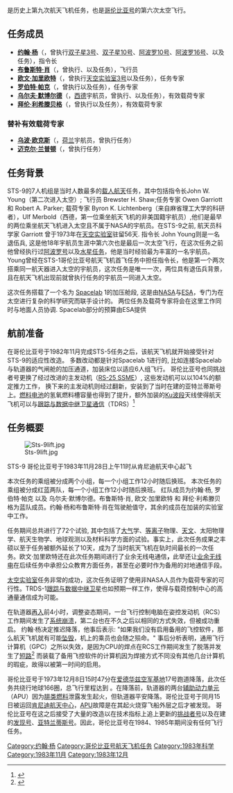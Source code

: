 {{noteTA
|G1=Aero
}}
{{Infobox spaceflight
| operator           = [[美国国家航空航天局|美国国家航空航天局]]
| name               = {{lang|en|STS-9}}
| insignia           = Sts9 flight insignia.png
| spacecraft         = [[哥伦比亚号航天飞机|哥伦比亚号]]
| crew_size          = 6
| launch_site        = 佛罗里达州[[肯尼迪航天中心|肯尼迪航天中心]]<br />{{lang|en|LC 39A}} 
| launch_date        = 1983年11月28日<br />16:00:00 {{lang|en|UTC}} 
| landing_date       = 1983年12月8日<br />23:47:23 {{lang|en|PDT}}
| launch_mass        = {{convert|247618|lbs|kg|order=flip}}
| landing_mass       = {{convert|220021|lbs|kg|order=flip}}
| payload_mass       = {{convert|33263|lbs|kg|order=flip}}
| mission_duration   = 10天7小时47分钟24秒
| orbit_apoapsis     = 254千米
| orbit_periapsis    = 241千米
| apsis              = 地
| orbit_reference    = [[地心轨道|地心轨道]]
| orbit_regime       = [[近地轨道|近地轨道]]
| orbit_inclination  = 57.0°
| orbit_period       = 89.5分钟
| orbits_completed   = 167
| distance_travelled = 6,913,505千米
| crew_photo         = Sts-9 crew.jpg
| crew_photo_caption = 后排左起：利希滕贝格、默博尔德<br />前排左起：加里欧特、肖、杨、帕克
| next_mission       = [[File:Sts-41-b-patch.png|25px]] {{lang|en|[[STS-41-B|STS-41-B]]}}
| programme          = [[美國太空梭計劃|美國太空梭計劃]]
| previous_mission   = [[File:STS-8_patch.png|26px]] {{lang|en|[[STS-8|STS-8]]}}|
|}}

'''{{lang|en|STS-9}}'''是历史上第九次航天飞机任务，也是[[哥伦比亚号航天飞机|哥伦比亚号]]的第六次太空飞行。

== 任务成员 ==
*'''[[约翰·杨|约翰·杨]]'''（{{lang|en|John W. Young}}，曾执行[[双子星3号|双子星3号]]、[[双子星10号|双子星10号]]、[[阿波罗10号|阿波罗10号]]、[[阿波罗16号|阿波罗16号]]、{{lang|en|[[STS-1|STS-1]]}}以及{{lang|en|STS-9}}任务），指令长
* '''[[布鲁斯特·肖|布鲁斯特·肖]]'''（{{lang|en|Brewster H. Shaw}}，曾执行{{lang|en|STS-9}}、{{lang|en|[[STS-61-B|STS-61-B]]}}以及{{lang|en|[[STS-28|STS-28]]}}任务），飞行员
* '''[[欧文·加里欧特|欧文·加里欧特]]'''（{{lang|en|Owen Garriott}}，曾执行[[天空实验室3号|天空实验室3号]]以及{{lang|en|STS-9}}任务），任务专家
* '''[[罗伯特·帕克|罗伯特·帕克]]'''（{{lang|en|Robert A. Parker}}，曾执行{{lang|en|STS-9}}以及{{lang|en|[[STS-35|STS-35]]}}任务），任务专家
* '''[[乌尔夫·默博尔德|乌尔夫·默博尔德]]'''（{{lang|en|Ulf Merbold}}，[[西德|西德]]宇航员，曾执行{{lang|en|STS-9}}、{{lang|en|[[STS-42|STS-42]]}}以及{{lang|en|[[联盟TM-20号|联盟TM-20号]]}}任务），有效载荷专家
* '''[[拜伦·利希滕贝格|拜伦·利希滕贝格]]'''（{{lang|en|Byron K. Lichtenberg}}，曾执行{{lang|en|STS-9}}以及{{lang|en|[[STS-45|STS-45]]}}任务），有效载荷专家

=== 替补有效载荷专家 ===
* '''[[乌波·欧克斯|乌波·欧克斯]]'''（{{lang|en|Wubbo Ockels}}，[[荷兰|荷兰]]宇航员，曾执行{{lang|en|[[STS-61-A|STS-61-A]]}}任务）
* '''[[迈克尔·兰普顿|迈克尔·兰普顿]]'''（{{lang|en|Michael Lampton}}，曾执行{{lang|en|[[STS-73|STS-73]]}}任务）

==任务背景==
STS-9的7人机组是当时人数最多的[[载人航天|载人航天]]任务，其中包括指令长John W. Young（第二次进入太空）; 飞行员 Brewster H. Shaw;任务专家 Owen Garriott 和 Robert A. Parker; 载荷专家 Byron K. Lichtenberg（来自麻省理工大学的科研者），Ulf Merbold（西德，第一位乘坐航天飞机的非美国籍宇航员）,他们是最早的两位乘坐航天飞机进入太空且不属于NASA的宇航员。在STS-9之前, 航天员科学家 Garriott 曾于1973年在[[天空实验室计划|天空实验室]]驻留56天. 指令长 John Young则是一名退伍兵, 这是他18年宇航员生涯中第六次也是最后一次太空飞行，在这次任务之前他曾经执行过[[阿波罗计划|阿波罗号]]以及[[水星计划|水星任务]]，他是当时经验最为丰富的一名宇航员。 Young曾经在STS-1哥伦比亚号航天飞机首飞任务中担任指令长，他是第一个两次搭乘同一航天器进入太空的宇航员，这次任务是唯一一次，两位具有退伍兵背景，且在航天飞机出现前就曾执行任务的宇航员一同进入太空。

这次任务搭载了一个名为 [[Spacelab|Spacelab]] 1的加压舱段, 这是由[[美国国家航空航天局|NASA]]与[[欧洲空间局|ESA]]，专门为在太空进行复杂的科学研究而联手设计的。 两位任务及载荷专家将会在这里工作同时与地面人员协调. Spacelab部分的预算由ESA提供

==航前准备==
在哥伦比亚号于1982年11月完成STS-5任务之后，该航天飞机就开始接受针对STS-9的适应性改造。 多数改动都是针对Spacelab 1进行的, 比如连接Spacelab与轨道器的气闸舱的加压通道，加装床位以适应6人组飞行。 哥伦比亚号也同挑战者号更换了经过改进的主发动机（[[航天飞机主发动机|RS-25 SSME]]）, 这些发动机可以以104%的额定推力工作， 换下来的主发动机则经过翻新，安装到了当时在建的亚特兰蒂斯号上。[[燃料电池|燃料电池]]的氢氧燃料槽容量也得到了提升，额外加装的[[Ku波段|Ku波段]]天线使得航天飞机可以与[[跟踪与数据中继卫星|跟踪与数据中继卫星通信]]（TDRS）<ref name="presskit">{{cite web|title=STS-9 Press Kit|url=http://www.shuttlepresskit.com/STS-9/STS9.pdf|publisher=NASA|access-date=April 26, 2013|archive-date=2021-12-01|archive-url=https://web.archive.org/web/20211201220643/http://www.shuttlepresskit.com/STS-9/STS9.pdf|dead-url=no}}</ref>

==任务概要==
[[File:Sts-9lift.jpg|thumb]]

STS-9 哥伦比亚号于1983年11月28日上午11时从肯尼迪航天中心起飞

本次任务的乘组被分成两个小组，每一个小组工作12小时随后换班。 本次任务的乘组被分成红蓝两队，每一个小组工作12小时随后换班。 红队成员为约翰·杨, 罗伯特·帕克 以及 乌尔夫·默博尔德。布鲁斯特·肖, 欧文·加里欧特 和 拜伦·利希滕贝格为蓝队成员。约翰·杨和布鲁斯特·肖在驾驶舱值守，其余的成员在加装的实验室中工作。

任务期间总共进行了72个试验, 其中包括了[[大气层|大气]]学、[[等离子体|等离子]]物理、[[天文學|天文]]、太阳物理学、航天生物学、地球观测以及材料科学方面的试验。事实上，此次任务成果之丰硕以至于任务被额外延长了10天，成为了当时航天飞机在轨时间最长的一次任务。欧文·加里欧特还在此次任务期间进行了业余无线电通信'''，'''此举还让[[业余无线电|业余无线电]]在后续任务中承担公众教育方面任务，甚至在必要时作为备用的对地通信手段。

[[太空實驗室|太空实验室]]任务非常的成功，这次任务证明了使用非NASA人员作为载荷专家的可行性。TRDS-1[[跟踪与数据中继卫星|跟踪与数据中继卫星]]也如预期一样工作，使得与载荷控制中心的高通量通信成为可能。

在轨道器[[再入|再入]]前4小时，调整姿态期间，一台飞行控制电脑在姿控发动机（RCS）工作期间发生了[[宕機|系统崩溃]]，第二台也在不久之后以相同的方式失效，但被成功重启。 约翰·杨决定推迟降落，他事后表示: "如果我们没有启用备用的飞控软件，那么航天飞机就有可能[[航空事故|坠毁]]，机上的乘员也会随之殒命。" 事后分析表明，通用飞行计算机（GPC）之所以失效，是因为CPU的焊点在RCS工作期间发生了脱落并发生了[[短路|短路]]<ref>{{Cite web|url=http://www.spaceshuttleguide.com/system/data_processing_system.htm|title=Space Shuttle DATA PROCESSING SYSTEM Manual; Interior of the Flight Deck of the Space Shuttles|access-date=2021-12-10|archive-date=2021-12-01|archive-url=https://web.archive.org/web/20211201220647/https://spaceshuttleguide.com/system/data_processing_system.htm|dead-url=no}}</ref>   而装载了备用飞控软件的计算机因为焊接方式不同没有其他几台计算机的瑕疵，故得以被第一时间的启用。

哥伦比亚号于1973年12月8日15时47分在[[爱德华兹空军基地|爱德华兹空军基地]]17号跑道降落，此次任务共绕行地球166圈，总飞行里程达到 {{convert|4.3|e6mi}}。在降落前，轨道器的两台[[輔助動力系統|辅助动力单元]]（APU）因为[[肼配合物|肼类燃料]]泄露发生起火，但轨道器平安降落。哥伦比亚号于同月15日被运回[[肯尼迪航天中心|肯尼迪航天中心]]，[[輔助動力系統|APU]]故障是在其起火烧穿飞船外层之后才被发现。 哥伦比亚号在这之后接受了大量的改造以在技术指标上追上更新的[[挑戰者號太空梭|挑战者号]]以及在建的[[發現號太空梭|发现号]]、[[亞特蘭提斯號太空梭|亚特兰蒂斯号]]。因此，哥伦比亚号在1984、1985年期间没有任何飞行任务。



{{哥伦比亚号航天飞机}}

[[Category:约翰·杨|Category:约翰·杨]]
[[Category:哥伦比亚号航天飞机任务|Category:哥伦比亚号航天飞机任务]]
[[Category:1983年科学|Category:1983年科学]]
[[Category:1983年11月|Category:1983年11月]]
[[Category:1983年12月|Category:1983年12月]]